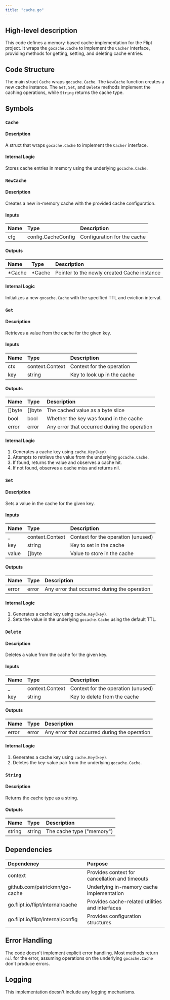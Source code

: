 ```yaml
---
title: "cache.go"
---
```


## High-level description
This code defines a memory-based cache implementation for the Flipt project. It wraps the `gocache.Cache` to implement the `Cacher` interface, providing methods for getting, setting, and deleting cache entries.

## Code Structure
The main struct `Cache` wraps `gocache.Cache`. The `NewCache` function creates a new cache instance. The `Get`, `Set`, and `Delete` methods implement the caching operations, while `String` returns the cache type.

## Symbols

### `Cache`
#### Description
A struct that wraps `gocache.Cache` to implement the `Cacher` interface.

#### Internal Logic
Stores cache entries in memory using the underlying `gocache.Cache`.

### `NewCache`
#### Description
Creates a new in-memory cache with the provided cache configuration.

#### Inputs
| Name | Type | Description |
|:-----|:-----|:------------|
| cfg | config.CacheConfig | Configuration for the cache |

#### Outputs
| Name | Type | Description |
|:-----|:-----|:------------|
| *Cache | *Cache | Pointer to the newly created Cache instance |

#### Internal Logic
Initializes a new `gocache.Cache` with the specified TTL and eviction interval.

### `Get`
#### Description
Retrieves a value from the cache for the given key.

#### Inputs
| Name | Type | Description |
|:-----|:-----|:------------|
| ctx | context.Context | Context for the operation |
| key | string | Key to look up in the cache |

#### Outputs
| Name | Type | Description |
|:-----|:-----|:------------|
| []byte | []byte | The cached value as a byte slice |
| bool | bool | Whether the key was found in the cache |
| error | error | Any error that occurred during the operation |

#### Internal Logic
1. Generates a cache key using `cache.Key(key)`.
2. Attempts to retrieve the value from the underlying `gocache.Cache`.
3. If found, returns the value and observes a cache hit.
4. If not found, observes a cache miss and returns nil.

### `Set`
#### Description
Sets a value in the cache for the given key.

#### Inputs
| Name | Type | Description |
|:-----|:-----|:------------|
| _ | context.Context | Context for the operation (unused) |
| key | string | Key to set in the cache |
| value | []byte | Value to store in the cache |

#### Outputs
| Name | Type | Description |
|:-----|:-----|:------------|
| error | error | Any error that occurred during the operation |

#### Internal Logic
1. Generates a cache key using `cache.Key(key)`.
2. Sets the value in the underlying `gocache.Cache` using the default TTL.

### `Delete`
#### Description
Deletes a value from the cache for the given key.

#### Inputs
| Name | Type | Description |
|:-----|:-----|:------------|
| _ | context.Context | Context for the operation (unused) |
| key | string | Key to delete from the cache |

#### Outputs
| Name | Type | Description |
|:-----|:-----|:------------|
| error | error | Any error that occurred during the operation |

#### Internal Logic
1. Generates a cache key using `cache.Key(key)`.
2. Deletes the key-value pair from the underlying `gocache.Cache`.

### `String`
#### Description
Returns the cache type as a string.

#### Outputs
| Name | Type | Description |
|:-----|:-----|:------------|
| string | string | The cache type ("memory") |

## Dependencies
| Dependency | Purpose |
|:-----------|:--------|
| context | Provides context for cancellation and timeouts |
| github.com/patrickmn/go-cache | Underlying in-memory cache implementation |
| go.flipt.io/flipt/internal/cache | Provides cache-related utilities and interfaces |
| go.flipt.io/flipt/internal/config | Provides configuration structures |

## Error Handling
The code doesn't implement explicit error handling. Most methods return `nil` for the error, assuming operations on the underlying `gocache.Cache` don't produce errors.

## Logging
This implementation doesn't include any logging mechanisms.